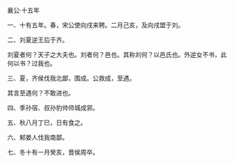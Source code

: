 

襄公·十五年

一、十有五年。春，宋公使向戌来聘。二月己亥，及向戌盟于刘。

二、刘夏逆王后于齐。

刘夏者何？天子之大夫也。刘者何？邑也。其称刘何？以邑氏也。外逆女不书，此何以书？过我也。

三、夏，齐侯伐我北鄙，围成。公救成，至遇。

其言至遇何？不敢进也。

四、季孙宿、叔孙豹帅师城成郛。

五、秋八月丁巳，日有食之。

六、邾娄人伐我南鄙。

七、冬十有一月癸亥，晋侯周卒。


